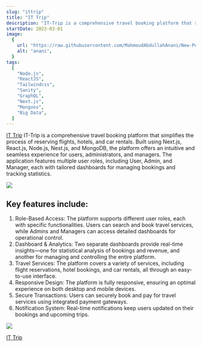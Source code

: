 ```yaml
---
slug: "ittrip"
title: "IT Trip"
description: "IT-Trip is a comprehensive travel booking platform that simplifies the process of reserving flights, hotels, and car rentals. Built using Next.js, React.js, Node.js, Nest.js, and MongoDB, the platform offers an intuitive and seamless experience for users, administrators, and managers. The application features multiple user roles, including User, Admin, and Manager, each with tailored dashboards for managing bookings and tracking statistics."
startDate: 2023-03-01
image:
  {
    url: "https://raw.githubusercontent.com/MahmoudAbdullahAnani/New-Portfolio/refs/heads/mainhttps://raw.githubusercontent.com/MahmoudAbdullahAnani/New-Portfolio/refs/heads/main/public/projects/ittrip.png",
    alt: "anani",
  }
tags:
  [
    "Node.js",
    "ReactJS",
    "Tailwindcss",
    "Sanity",
    "GraphQL",
    "Next.js",
    "Mongoos",
    "Big Data",
  ]
---
```


[IT Trip](https://ittrip.vercel.app/) IT-Trip is a comprehensive travel booking platform that simplifies the process of reserving flights, hotels, and car rentals. Built using Next.js, React.js, Node.js, Nest.js, and MongoDB, the platform offers an intuitive and seamless experience for users, administrators, and managers. The application features multiple user roles, including User, Admin, and Manager, each with tailored dashboards for managing bookings and tracking statistics.

![](https://raw.githubusercontent.com/MahmoudAbdullahAnani/New-Portfolio/refs/heads/mainhttps://raw.githubusercontent.com/MahmoudAbdullahAnani/New-Portfolio/refs/heads/main/public/projects/ittrip.png)

## Key features include:

1. Role-Based Access: The platform supports different user roles, each with specific functionalities. Users can search and book travel services, while Admins and Managers can access detailed dashboards for operational control.
2. Dashboard & Analytics: Two separate dashboards provide real-time insights—one for statistical analysis of bookings and revenue, and another for managing and controlling the entire platform.
3. Travel Services: The platform covers a variety of services, including flight reservations, hotel bookings, and car rentals, all through an easy-to-use interface.
4. Responsive Design: The platform is fully responsive, ensuring an optimal experience on both desktop and mobile devices.
5. Secure Transactions: Users can securely book and pay for travel services using integrated payment gateways.
6. Notification System: Real-time notifications keep users updated on their bookings and upcoming trips.

![](https://raw.githubusercontent.com/MahmoudAbdullahAnani/New-Portfolio/refs/heads/main/public/projects/ittrip-page.png)

<a href="https://ittrip.vercel.app/" target="_blank">
  IT Trip
</a>
